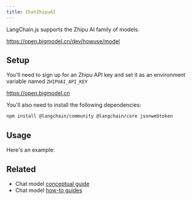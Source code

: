 ```yaml
---
title: ChatZhipuAI
---
```


LangChain.js supports the Zhipu AI family of models.

https://open.bigmodel.cn/dev/howuse/model

## Setup

You'll need to sign up for an Zhipu API key and set it as an environment variable named `ZHIPUAI_API_KEY`

https://open.bigmodel.cn

You'll also need to install the following dependencies:


<IntegrationInstallTooltip/>

```bash npm
npm install @langchain/community @langchain/core jsonwebtoken
```

## Usage

Here's an example:


<IntegrationZhipuai />

## Related

- Chat model [conceptual guide](/oss/javascript/langchain/models)
- Chat model [how-to guides](/oss/javascript/langchain/models)
